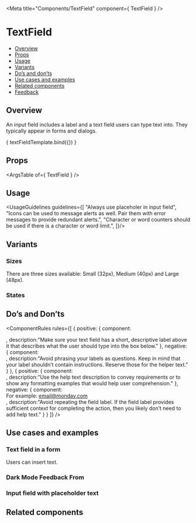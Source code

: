 
<Meta
  title="Components/TextField"
  component={ TextField }
/>

<!--- Component template -->


<!--- Component documentation -->

# TextField
- [Overview](#overview)
- [Props](#props)
- [Usage](#usage)
- [Variants](#variants)
- [Do’s and don’ts](#dos-and-donts)
- [Use cases and examples](#use-cases-and-examples)
- [Related components](#related-components)
- [Feedback](#feedback)

## Overview
An input field includes a label and a text field users can type text into. They typically appear in forms and dialogs.

<Canvas>
  <Story name="Overview"
         args={ {title: "name", iconName: "fa fa-square", validation: {text: "success"}, wrapperClassName: "monday-storybook-text-field_size", showCharCount: true, placeholder: "Placeholder text here"  } }>
    { textFieldTemplate.bind({}) }
  </Story>
</Canvas>

## Props
<ArgsTable of={ TextField } />

## Usage
<UsageGuidelines guidelines={[
  "Always use placeholer in input field",
  "Icons can be used to message alerts as well. Pair them with error messages to provide redundant alerts.",
  "Character or word counters should be used if there is a character or word limit.",
]}/>

## Variants
### Sizes
There are three sizes available: Small (32px), Medium (40px) and Large (48px).
<Canvas>
  <Story name="Sizes">
    <div className="monday-storybook-text-field_column-wrapper">
      <TextField placeholder="Small" />
      <TextField placeholder="Meduim" size={TextField.sizes.MEDIUM} />
      <TextField placeholder="Large" size={TextField.sizes.LARGE} />
    </div>
  </Story>
</Canvas>

### States
<Canvas>
  <Story name="States">
    <div className="monday-storybook-text-field_wrapper">
      <div className="monday-storybook-text-field_column-wrapper">
        <TextField placeholder="Disabled" size={TextField.sizes.MEDIUM} />
        <TextField placeholder="With icon" iconName={Email} size={TextField.sizes.MEDIUM} />
        <TextField placeholder="Active" autoFocus size={TextField.sizes.MEDIUM} />
      </div>
      <div className="monday-storybook-text-field_column-wrapper">
        <TextField placeholder="With field label" title="Name" size={TextField.sizes.MEDIUM} />
        <TextField placeholder="Success" validation={{ status: "success" }} iconName={Check} size={TextField.sizes.MEDIUM} />
        <TextField placeholder="Error" validation={{ status: "error" }} iconName={CloseSmall} size={TextField.sizes.MEDIUM} />
      </div>
    </div>
  </Story>
</Canvas>

## Do’s and Don’ts
<ComponentRules
  rules={[
    {
      positive: {
        component:
        <div className="monday-storybook-text-field_size">
          <TextField placeholder="johndoe@gmail.com" title="Email" size={TextField.sizes.MEDIUM} />
        </div>,
        description:"Make sure your text field has a short, descriptive label above it that describes what the user should type into the box below."
      },
      negative: {
        component:
        <div className="monday-storybook-text-field_size">
          <TextField placeholder="What is your email address?" size={TextField.sizes.MEDIUM} />
        </div>,
        description:"Avoid phrasing your labels as questions. Keep in mind that your label shouldn’t contain instructions. Reserve those for the helper text."
      }
    },
    {
      positive: {
        component:
        <div className="monday-storybook-text-field_size">
          <TextField title="Email" size={TextField.sizes.MEDIUM} />
        </div>,
        description:"Use the help text description to convey requirements or to show any formatting examples that would help user comprehension."
      },
      negative: {
        component:
        <div className="monday-storybook-text-field_size">
          <TextField placeholder="email@monday.com" title="Email" size={TextField.sizes.MEDIUM} />
          For example: email@monday.com
        </div>,
        description:"Avoid repeating the field label. If the field label provides sufficient context for completing the action, then you likely don’t need to add help text."
      }
    }
  ]}
/>

## Use cases and examples
### Text field in a form
Users can insert text.
<Canvas>
  <Story name="Text field in a form">
    <div>
      <h3>Dark Mode Feedback From</h3>
      <div>
      <TextField 
        title="Your Name" 
        size={TextField.sizes.MEDIUM}
      />
      <TextField 
        title="Email" 
        size={TextField.sizes.MEDIUM}
      />
      </div>
    </div>
  </Story>
</Canvas>

### Input field with placeholder text
<Canvas>
  <Story name="Input field with placeholder text">
    <div className="monday-storybook-text-field_size">
      <TextField 
        placeholder="Enter one or more email" 
        labelIconName={Email} 
        title="Invite with email" 
        size={TextField.sizes.MEDIUM}
      />
    </div>
  </Story>
</Canvas>

## Related components
<RelatedComponents componentsNames={[]} />
